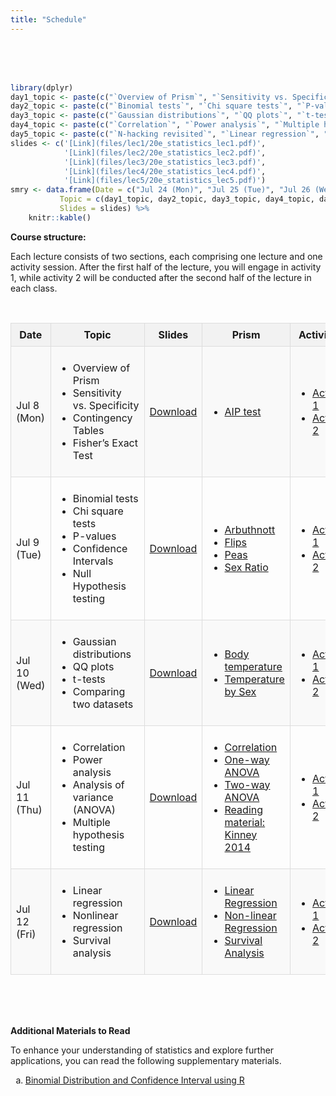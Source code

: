 ```yaml
---
title: "Schedule"
---
```


<br><br><br>

```r
library(dplyr)
day1_topic <- paste(c("`Overview of Prism`", "`Sensitivity vs. Specificity`", "`Contingency Tables`", "`Fisher's Exact Test`"), collapse = "<br/>")
day2_topic <- paste(c("`Binomial tests`", "`Chi square tests`", "`P-values`", "`Conﬁdence Intervals`", "`Null Hypothesis testing`"), collapse = "<br/>")
day3_topic <- paste(c("`Gaussian distributions`", "`QQ plots`", "`t-tests`", "`Comparing two datasets`"), collapse = "<br/>")
day4_topic <- paste(c("`Correlation`", "`Power analysis`", "`Multiple hypothesis testing`"), collapse = "<br/>")
day5_topic <- paste(c("`N-hacking revisited`", "`Linear regression`", "`Nonlinear regression`", "`Analysis of variance (ANOVA)`", "`Survival analysis`"), collapse = "<br/>")
slides <- c('[Link](files/lec1/20e_statistics_lec1.pdf)',
            '[Link](files/lec2/20e_statistics_lec2.pdf)',
            '[Link](files/lec3/20e_statistics_lec3.pdf)',
            '[Link](files/lec4/20e_statistics_lec4.pdf)',
            '[Link](files/lec5/20e_statistics_lec5.pdf)')
smry <- data.frame(Date = c("Jul 24 (Mon)", "Jul 25 (Tue)", "Jul 26 (Wed)", "Jul 27 (Thu)", "Jul 28 (Fri)"),
           Topic = c(day1_topic, day2_topic, day3_topic, day4_topic, day5_topic),
           Slides = slides) %>%
    knitr::kable()
```


**Course structure:**

Each lecture consists of two sections, each comprising one lecture and one activity session. After the first half of the lecture, you will engage in activity 1, while activity 2 will be conducted after the second half of the lecture in each class.

<br>

<style>
  table {
    border-collapse: collapse;
    width: 100%;
  }

  th, td {
    border: 1px solid #ddd;
    padding: 8px;
  }

  th {
    background-color: #f2f2f2;
  }

  tr:nth-child(even) {
    background-color: #f9f9f9;
  }
</style>
<table>
  <tr>
    <th>Date</th>
    <th>Topic</th>
    <th>Slides</th>
    <th>Prism</th>
    <th>Activities</th>
  </tr>
  <tr>
    <td>Jul 8 (Mon)</td>
    <td>
      <ul>
        <li>Overview of Prism</li>
        <li>Sensitivity vs. Specificity</li>
        <li>Contingency Tables</li>
        <li>Fisher's Exact Test</li>
      </ul>
    </td>
    <td><a href="files/lec1/20e_statistics_lec1.pdf">Download</a></td>
    <td>
      <ul>
        <li><a href="files/lec1/lec1_aip_test.pzfx">AIP test</a></li>
      </ul>
    </td>
    <td>
      <ul>
        <li><a href="lec1_activity1.html">Activity 1</a></li>
        <li><a href="lec1_activity2.html">Activity 2</a></li>
      </ul>
    </td>
  </tr>
  <tr>
    <td>Jul 9 (Tue)</td>
    <td>
      <ul>
        <li>Binomial tests</li>
        <li>Chi square tests</li>
        <li>P-values</li>
        <li>Confidence Intervals</li>
        <li>Null Hypothesis testing</li>
      </ul>
    </td>
    <td><a href="files/lec2/20e_statistics_lec2.pdf">Download</a></td>
    <td>
      <ul>
        <li><a href="files/lec2/arbuthnott.pzfx">Arbuthnott</a></li>
        <li><a href="files/lec2/flips.pzfx">Flips</a></li>
        <li><a href="files/lec2/peas.pzfx">Peas</a></li>
        <li><a href="files/lec2/sex_ratio.pzfx">Sex Ratio</a></li>
      </ul>
    </td>
    <td>
      <ul>
        <li><a href="lec2_activity1.html">Activity 1</a></li>
        <li><a href="lec2_activity2.html">Activity 2</a></li>
      </ul>
    </td>
  </tr>
  <tr>
    <td>Jul 10 (Wed)</td>
    <td>
      <ul>
        <li>Gaussian distributions</li>
        <li>QQ plots</li>
        <li>t-tests</li>
        <li>Comparing two datasets</li>
      </ul>
    </td>
    <td><a href="files/lec3/20e_statistics_lec3.pdf">Download</a></td>
    <td>
      <ul>
        <li><a href="files/lec3/bodytemp.pzfx">Body temperature</a></li>
        <li><a href="files/lec3/temp_by_sex.pzfx">Temperature by Sex</a></li>
      </ul>
    </td>
    <td>
      <ul>
        <li><a href="lec3_activity1.html">Activity 1</a></li>
        <li><a href="lec3_activity2.html">Activity 2</a></li>
      </ul>
    </td>
  </tr>
  <tr>
    <td>Jul 11 (Thu)</td>
    <td>
      <ul>
        <li>Correlation</li>
        <li>Power analysis</li>
        <li>Analysis of variance (ANOVA)</li>
        <li>Multiple hypothesis testing</li>
      </ul>
    </td>
    <td><a href="files/lec4/20e_statistics_lec4.pdf">Download</a></td>
    <td>
      <ul>
        <li><a href="files/lec4/correlation.pzfx">Correlation</a></li>
        <li><a href="files/lec4/one-way_anova.pzfx">One-way ANOVA</a></li>
        <li><a href="files/lec4/two-way_anova.pzfx">Two-way ANOVA</a></li>
        <li><a href="files/lec4/Kinney2014.pdf">Reading material: Kinney 2014</a></li>
      </ul>
    </td>
    <td>
      <ul>
        <li><a href="lec4_activity1.html">Activity 1</a></li>
        <li><a href="lec4_activity2.html">Activity 2</a></li>
      </ul>
    </td>
  </tr>
  <tr>
    <td>Jul 12 (Fri)</td>
    <td>
      <ul>
        <li>Linear regression</li>
        <li>Nonlinear regression</li>
        <li>Survival analysis</li>
      </ul>
    </td>
    <td><a href="files/lec5/20e_statistics_lec5.pdf">Download</a></td>
    <td>
      <ul>
        <li><a href="files/lec5/linear_regression.pzfx">Linear Regression</a></li>
        <li><a href="files/lec5/nonlinear_regression.pzfx">Non-linear Regression</a></li>
        <li><a href="files/lec5/survival.pzfx">Survival Analysis</a></li>
      </ul>
    </td>
    <td>
      <ul>
        <li><a href="lec5_activity1.html">Activity 1</a></li>
        <li><a href="lec5_activity2.html">Activity 2</a></li>
      </ul>
    </td>
  </tr>
</table>

<br><br><br>

**Additional Materials to Read**

To enhance your understanding of statistics and explore further applications, you can read the following supplementary materials.

a. [Binomial Distribution and Confidence Interval using R](files/Binomial.pdf)